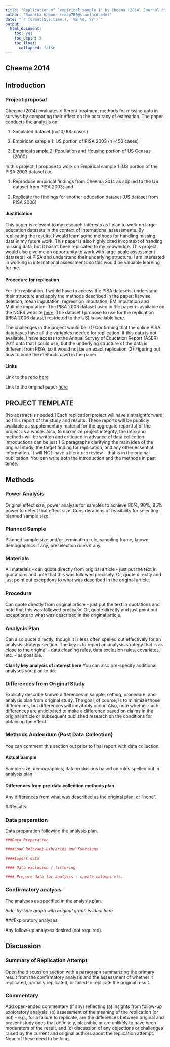 ```yaml
---
title: "Replication of `empirical sample 1' by Cheema (2014, Journal of Modern Applied Statistical Methods)"
author: "Radhika Kapoor (rkap786@stanford.edu)"
date: "`r format(Sys.time(), '%B %d, %Y')`"
output:
  html_document:
    toc: yes
    toc_depth: 3
    toc_float:
      collapsed: false
---
```


<!-- Replication reports should all use this template to standardize reporting across projects.  These reports will be public supplementary materials that accompany the summary report(s) of the aggregate results. -->

## Cheema 2014

## Introduction

### Project proposal 

Cheema (2014) evaluates different treatment methods for missing data in surveys by comparing their effect on the accuracy of estimation. The paper conducts the analysis on:

  (1) Simulated dataset (n=10,000 cases) 
  
  (2) Empirican sample 1: US portion of PISA 2003 (n=456 cases)

  (3) Empirical sample 2: Population and Housing portion of US Census (2000)


In this project, I propose to work on Empirical sample 1 (US portion of the PISA 2003 dataset) to:

(1) Reproduce empirical findings  from Cheema 2014 as applied to the US dataset from PISA 2003; and 

(2) Replicate the findings for another education dataset (US dataset from PISA 2006)

#### Justification

This paper is relevant to my research interests as I plan to work on large education datasets in the context of international assessments. By replicating the results, I would learn some methods for handling missing data in my future work. This paper is also highly cited in context of handing missing data, but it hasn't been replicated to my knowledge. This project would also give me an opportunity to work with large-scale assessment datasets like PISA and understand their underlying structure. I am interested in working in international assessments so this would be valuable learning for me. 


#### Procedure for replication
For the replication, I would have to access the PISA datasets, understand their structure and apply the methods described in the paper: listwise deletion, mean imputation, regression imputation, EM imputation and Multiple imputation. The PISA 2003 dataset used in the paper is available on the NCES website [here](https://nces.ed.gov/pubsearch/pubsinfo.asp?pubid=2007048). The dataset I propose to use for the replication (PISA 2006 dataset restricted to the US) is available [here](https://nces.ed.gov/pubsearch/getpubcats.asp?sid=098). 

The challenges in the project would be: (1) Confirming that the online PISA databases have all the variables needed for replication. If this data is not available, I have access to the Annual Survey of Education Report (ASER) 2011 data that I could use, but the underlying structure of the data is different from PISA, so it would not be an exact replication (2) Figuring out how to code the methods used in the paper

#### Links
Link to the repo [here](https://github.com/psych251/cheema2014)

Link to the original paper [here](https://github.com/psych251/cheema2014/tree/master/original_paper)



## PROJECT TEMPLATE 
[No abstract is needed.]  Each replication project will have a straightforward, no frills report of the study and results.  These reports will be publicly available as supplementary material for the aggregate report(s) of the project as a whole.  Also, to maximize project integrity, the intro and methods will be written and critiqued in advance of data collection.  Introductions can be just 1-2 paragraphs clarifying the main idea of the original study, the target finding for replication, and any other essential information.  It will NOT have a literature review -- that is in the original publication. You can write both the introduction and the methods in past tense.  


## Methods

### Power Analysis

Original effect size, power analysis for samples to achieve 80%, 90%, 95% power to detect that effect size.  Considerations of feasibility for selecting planned sample size.

### Planned Sample

Planned sample size and/or termination rule, sampling frame, known demographics if any, preselection rules if any.

### Materials

All materials - can quote directly from original article - just put the text in quotations and note that this was followed precisely.  Or, quote directly and just point out exceptions to what was described in the original article.

### Procedure	

Can quote directly from original article - just put the text in quotations and note that this was followed precisely.  Or, quote directly and just point out exceptions to what was described in the original article.

### Analysis Plan

Can also quote directly, though it is less often spelled out effectively for an analysis strategy section.  The key is to report an analysis strategy that is as close to the original - data cleaning rules, data exclusion rules, covariates, etc. - as possible.  

**Clarify key analysis of interest here**  You can also pre-specify additional analyses you plan to do.

### Differences from Original Study

Explicitly describe known differences in sample, setting, procedure, and analysis plan from original study.  The goal, of course, is to minimize those differences, but differences will inevitably occur.  Also, note whether such differences are anticipated to make a difference based on claims in the original article or subsequent published research on the conditions for obtaining the effect.

### Methods Addendum (Post Data Collection)

You can comment this section out prior to final report with data collection.

#### Actual Sample
  Sample size, demographics, data exclusions based on rules spelled out in analysis plan

#### Differences from pre-data collection methods plan
  Any differences from what was described as the original plan, or “none”.


##Results


### Data preparation

Data preparation following the analysis plan.
	
```r
###Data Preparation

####Load Relevant Libraries and Functions

####Import data

#### Data exclusion / filtering

#### Prepare data for analysis - create columns etc.
```

### Confirmatory analysis

The analyses as specified in the analysis plan.  

*Side-by-side graph with original graph is ideal here*

###Exploratory analyses

Any follow-up analyses desired (not required).  

## Discussion

### Summary of Replication Attempt

Open the discussion section with a paragraph summarizing the primary result from the confirmatory analysis and the assessment of whether it replicated, partially replicated, or failed to replicate the original result.  

### Commentary

Add open-ended commentary (if any) reflecting (a) insights from follow-up exploratory analysis, (b) assessment of the meaning of the replication (or not) - e.g., for a failure to replicate, are the differences between original and present study ones that definitely, plausibly, or are unlikely to have been moderators of the result, and (c) discussion of any objections or challenges raised by the current and original authors about the replication attempt.  None of these need to be long.
